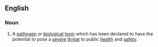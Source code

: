 ==English==

===Noun===
{{en-noun|head=[[select]] [[agent]]}}
{{wikipedia}}

# {{context|US|legal|lang=en}} A [[pathogen]] or [[biological]] [[toxin]] which has been declared to have the potential to pose a [[severe]] [[threat]] to public [[health]] and [[safety]].